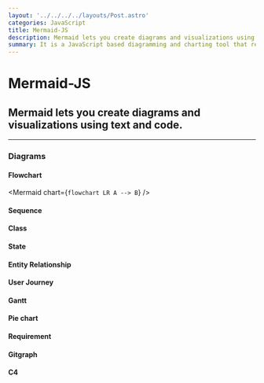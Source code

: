 ```yaml
---
layout: '../../../../layouts/Post.astro'
categories: JavaScript
title: Mermaid-JS
description: Mermaid lets you create diagrams and visualizations using text and code.
summary: It is a JavaScript based diagramming and charting tool that renders Markdown-inspired text definitions to create and modify diagrams dynamically.
---
```



# Mermaid-JS

## Mermaid lets you create diagrams and visualizations using text and code.

---

### Diagrams

#### Flowchart

<Mermaid
  chart={`
  flowchart LR
    A --> B
`}
/>

#### Sequence

#### Class

#### State

#### Entity Relationship

#### User Journey

#### Gantt

#### Pie chart

#### Requirement

#### Gitgraph

#### C4
